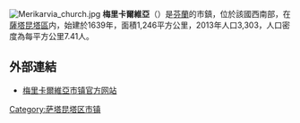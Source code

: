 [[File:Merikarvia_church.jpg|thumb]]
'''梅里卡爾維亞'''（{{lang-fi|Merikarvia}}）是[[芬蘭|芬蘭]]的市鎮，位於該國西南部，在[[薩塔昆塔區|薩塔昆塔區]]内，始建於1639年，面積1,246平方公里，2013年人口3,303，人口密度為每平方公里7.41人。

==外部連結==
{{commonscat|Merikarvia}}
*[http://www.merikarvia.fi/ 梅里卡爾維亞市镇官方网站] {{Wayback|url=http://www.merikarvia.fi/ |date=20130510055804 }} {{fi}} {{sv}} {{en}}

{{Finland-geo-stub}}
[[Category:萨塔昆塔区市镇|Category:萨塔昆塔区市镇]]
